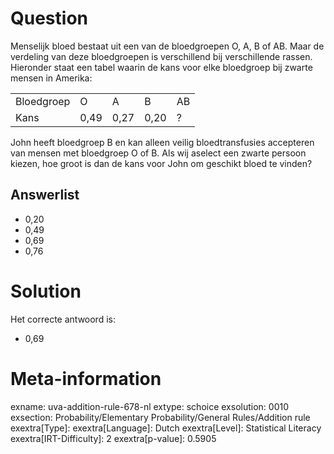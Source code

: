 Question
========

Menselijk bloed bestaat uit een van de bloedgroepen O, A, B of AB. Maar
de verdeling van deze bloedgroepen is verschillend bij verschillende
rassen. Hieronder staat een tabel waarin de kans voor elke bloedgroep
bij zwarte mensen in Amerika:

  ------------ ------ ------ ------ ----
  Bloedgroep   O      A      B      AB
  Kans         0,49   0,27   0,20   ?
  ------------ ------ ------ ------ ----

John heeft bloedgroep B en kan alleen veilig bloedtransfusies accepteren
van mensen met bloedgroep O of B. Als wij aselect een zwarte persoon
kiezen, hoe groot is dan de kans voor John om geschikt bloed te vinden?

Answerlist
----------

* 0,20
* 0,49
* 0,69
* 0,76

Solution
========

Het correcte antwoord is: 

* 0,69

Meta-information
================
exname: uva-addition-rule-678-nl
extype: schoice
exsolution: 0010
exsection: Probability/Elementary Probability/General Rules/Addition rule
exextra[Type]: 
exextra[Language]: Dutch
exextra[Level]: Statistical Literacy
exextra[IRT-Difficulty]: 2
exextra[p-value]: 0.5905
